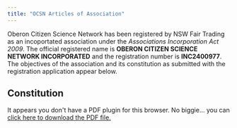 ```yaml
---
title: "OCSN Articles of Association"
---
```


:::{.callout-note}
Oberon Citizen Science Network has been registered by NSW Fair Trading as an incoportated association under the _Associations Incorporation Act 2009_. The official registered name is **OBERON CITIZEN SCIENCE NETWORK INCORPORATED** and the registration number is **INC2400977**. The objectives of the association and its constitution as submitted with the registration application appear below.
:::

## Constitution

```{=html}
<object data="assets/OCSN_Constitution_v1.pdf" type="application/pdf" width="95%" height="70%" style="min-height:100vh;">
    <p>It appears you don't have a PDF plugin for this browser.
    No biggie... you can <a href="assets/OCSN_Constitution_v1.pdf">click here to
    download the PDF file.</a></p>
</object>
```

